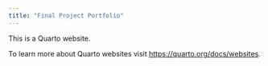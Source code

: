 ```yaml
---
title: "Final Project Portfolio"
---
```


This is a Quarto website.

To learn more about Quarto websites visit <https://quarto.org/docs/websites>.

